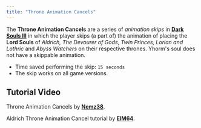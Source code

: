```yaml
---
title: "Throne Animation Cancels"
---
```


The **Throne Animation Cancels** are a series of _animation skips_ in **[Dark Souls III](/darksouls3)** in which the player skips (a part of) the animation of placing the **Lord Souls** of _Aldrich, The Devourer of Gods_, _Twin Princes, Lorian and Lothric_ and _Abyss Watchers_ on their respective thrones. Yhorm's soul does not have a skippable animation.

- Time saved performing the skip: `15 seconds`
- The skip works on all game versions.

## Tutorial Video

Throne Animation Cancels by **[Nemz38](https://youtube.com/channel/UCMelEa1ejNbyR2f1zzvyqcw)**.

Aldrich Throne Animation Cancel tutorial by **[EIM64](https://youtube.com/user/IEIM64I)**.
